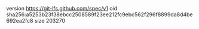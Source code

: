 version https://git-lfs.github.com/spec/v1
oid sha256:a5253b23f38ebcc2508589f23ee212fc9ebc562f296f8899da8d4be692ea2fc8
size 203270
